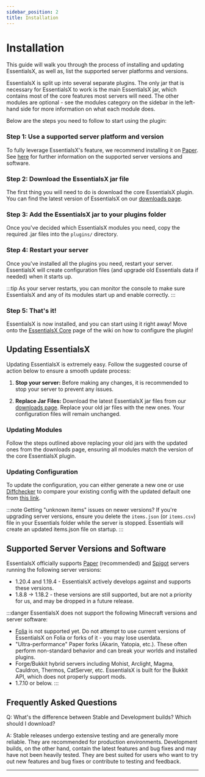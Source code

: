 ```yaml
---
sidebar_position: 2
title: Installation
---
```


# Installation
This guide will walk you through the process of installing and updating EssentialsX, as well as, list the supported
server platforms and versions.

EssentialsX is split up into several separate plugins. The only jar that is necessary for EssentialsX to work is the
main EssentialsX jar, which contains most of the core features most servers will need. The other modules are optional -
see the modules category on the sidebar in the left-hand side for more information on what each module does.

Below are the steps you need to follow to start using the plugin:

### Step 1: Use a supported server platform and version
To fully leverage EssentialsX's feature, we recommend installing it on [Paper](https://papermc.io/software/paper). See
[here](#supported-server-versions-and-software) for further information on the supported server versions and software.

### Step 2: Download the EssentialsX jar file
The first thing you will need to do is download the core EssentialsX plugin. You can find the latest version of
EssentialsX on our [downloads page](https://essentialsx.net/downloads.html).

### Step 3: Add the EssentialsX jar to your plugins folder
Once you've decided which EssentialsX modules you need, copy the required .jar files into the `plugins/` directory.

### Step 4: Restart your server
Once you've installed all the plugins you need, restart your server. EssentialsX will create configuration files
(and upgrade old Essentials data if needed) when it starts up.

:::tip
As your server restarts, you can monitor the console to make sure EssentialsX and any of its modules start up and enable
correctly.
:::

### Step 5: That's it!
EssentialsX is now installed, and you can start using it right away! Move onto the [EssentialsX Core](modules/core)
page of the wiki on how to configure the plugin!

## Updating EssentialsX
Updating EssentialsX is extremely easy. Follow the suggested course of action below to ensure a smooth update process:

1. **Stop your server:** Before making any changes, it is recommended to stop your server to prevent any issues.

2. **Replace Jar Files:** Download the latest EssentialsX jar files from our
[downloads page](https://essentialsx.net/downloads.html). Replace your old jar files with the new ones. Your
configuration files will remain unchanged.

### Updating Modules
Follow the steps outlined above replacing your old jars with the updated ones from the downloads page, ensuring all
modules match the version of the core EssentialsX plugin.

### Updating Configuration
To update the configuration, you can either generate a new one or use [Diffchecker](https://www.diffchecker.com/) to
compare your existing config with the updated default one from [this link](https://git.io/JG4z1).

:::note Getting "unknown items" issues on newer versions?
If you're upgrading server versions, ensure you delete the `items.json` (or `items.csv`) file in
your Essentials folder while the server is stopped. Essentials will create an updated items.json file on startup.
:::

## Supported Server Versions and Software

EssentialsX officially supports [Paper](https://papermc.io/software/paper) (recommended) and [Spigot](https://www.spigotmc.org/) servers
running the following server versions:

- 1.20.4 and 1.19.4 - EssentialsX actively develops against and supports these versions.
- 1.8.8 → 1.18.2 - these versions are still
supported, but are not a priority for us, and may be dropped in a future release.

:::danger EssentialsX does not support the following Minecraft versions and server software:

- [Folia](https://papermc.io/software/folia) is not supported yet. Do not attempt to use current versions of
EssentialsX on Folia or forks of it - you may lose userdata.
- "Ultra-performance" Paper forks (Akarin, Yatopia, etc.). These often perform non-standard behavior and can break your
worlds and installed plugins.
- Forge/Bukkit hybrid servers including Mohist, Arclight, Magma, Cauldron, Thermos, CatServer, etc. EssentialsX is
built for the Bukkit API, which does not properly support mods.
- 1.7.10 or below.
:::

## Frequently Asked Questions
Q: What's the difference between Stable and Development builds? Which should I download?

A: Stable releases undergo extensive testing and are generally more reliable. They are recommended for production
environments. Development builds, on the other hand, contain the latest features and bug fixes and may have not been
heavily tested. They are best suited for users who want to try out new features and bug fixes or contribute to testing
and feedback.

---
